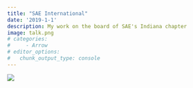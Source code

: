 ```yaml
---
title: "SAE International"
date: '2019-1-1'
description: My work on the board of SAE's Indiana chapter 
image: talk.png
# categories:
#     - Arrow
# editor_options: 
#   chunk_output_type: console
---
```


![](talk.png)
